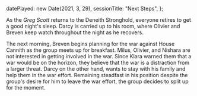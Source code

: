   datePlayed: new Date(2021, 3, 29),
  sessionTitle: "Next Steps",
};

As the _Greg Scott_ returns to the Deneith Stronghold, everyone retires to get a good night's sleep.
Darcy is carried up to his room, where Olivier and Breven keep watch throughout the night as he recovers.

The next morning, Breven begins planning for the war against House Cannith as the group meets up for breakfast.
Milus, Olivier, and Nishara are not interested in getting involved in the war.
Since Klara warned them that a war would be on the horizon, they believe that the war is a distraction from a larger threat.
Darcy on the other hand, wants to stay with his family and help them in the war effort.
Remaining steadfast in his position despite the group's desire for him to leave the war effort, the group decides to split up for the moment.
